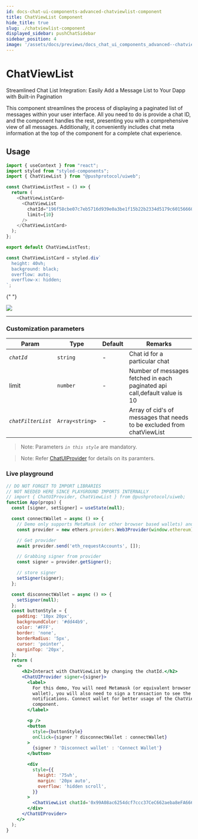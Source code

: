 ```yaml
---
id: docs-chat-ui-components-advanced-chatviewlist-component
title: ChatViewList Component
hide_title: true
slug: ./chatviewlist-component
displayed_sidebar: pushChatSidebar
sidebar_position: 4
image: '/assets/docs/previews/docs_chat_ui_components_advanced--chatviewlist_component.png'
---
```


# ChatViewList

Streamlined Chat List Integration: Easily Add a Message List to Your Dapp with Built-in Pagination

This component streamlines the process of displaying a paginated list of messages within your user interface. All you need to do is provide a chat ID, and the component handles the rest, presenting you with a comprehensive view of all messages. Additionally, it conveniently includes chat meta information at the top of the component for a complete chat experience.

<head>
  <title>
    {`ChatViewList | UI Components (@pushprotocol/uiweb) | Push Chat | Push
    Documentation`}
  </title>
</head>


## Usage

<Tabs className="codetabs" groupId="code-examples">
  <TabItem value="react" attributes={{className: "codetab react"}} default>

```typescript
import { useContext } from "react";
import styled from "styled-components";
import { ChatViewList } from "@pushprotocol/uiweb";

const ChatViewListTest = () => {
  return (
    <ChatViewListCard>
      <ChatViewList
        chatId="196f58cbe07c7eb5716d939e0a3be1f15b22b2334d5179c601566600016860ac"
        limit={10}
      />
    </ChatViewListCard>
  );
};

export default ChatViewListTest;

const ChatViewListCard = styled.div`
  height: 40vh;
  background: black;
  overflow: auto;
  overflow-x: hidden;
`;
```

{" "}

<ModalContainer>
  <img
    src={
      require('/static/assets/docs/chat/ui-components/advanced/integrate-advanced-chatviewlist-component/chat-view-list.png')
        .default
    }
  />
</ModalContainer>

  </TabItem>
</Tabs>

---

### Customization parameters

| Param              | Type            | Default | Remarks                                                                   |
| ------------------ | --------------- | ------- | ------------------------------------------------------------------------- |
| _`chatId`_         | `string`        | -       | Chat id for a particular chat                                             |
| limit              | `number`        | -       | Number of messages fetched in each paginated api call,default value is 10 |
| _`chatFilterList`_ | `Array<string>` | -       | Array of cid's of messages that needs to be excluded from chatViewList    |

> Note: Parameters _`in this style`_ are mandatory.

> Note: Refer [ChatUIProvider](/docs/chat/ui-components/Advanced/ChatUIProvider/) for details on its paramters.

### Live playground

```jsx live customPropMinimized = 'true';
// DO NOT FORGET TO IMPORT LIBRARIES
// NOT NEEDED HERE SINCE PLAYGROUND IMPORTS INTERNALLY
// import { ChatUIProvider, ChatViewList } from @pushprotocol/uiweb;
function App(props) {
  const [signer, setSigner] = useState(null);

  const connectWallet = async () => {
    // Demo only supports MetaMask (or other browser based wallets) and gets provider that injects as window.ethereum into each page
    const provider = new ethers.providers.Web3Provider(window.ethereum);

    // Get provider
    await provider.send('eth_requestAccounts', []);

    // Grabbing signer from provider
    const signer = provider.getSigner();

    // store signer
    setSigner(signer);
  };

  const disconnectWallet = async () => {
    setSigner(null);
  };
  const buttonStyle = {
    padding: '10px 20px',
    backgroundColor: '#dd44b9',
    color: '#FFF',
    border: 'none',
    borderRadius: '5px',
    cursor: 'pointer',
    marginTop: '20px',
  };
  return (
    <>
      <h2>Interact with ChatViewList by changing the chatId.</h2>
      <ChatUIProvider signer={signer}>
        <label>
          For this demo, You will need Metamask (or equivalent browser injected
          wallet), you will also need to sign a transaction to see the
          notifications. Connect wallet for better usage of the ChatViewList
          component.
        </label>

        <p />
        <button
          style={buttonStyle}
          onClick={signer ? disconnectWallet : connectWallet}
        >
          {signer ? 'Disconnect wallet' : 'Connect Wallet'}
        </button>

        <div
          style={{
            height: '75vh',
            margin: '20px auto',
            overflow: 'hidden scroll',
          }}
        >
          <ChatViewList chatId='0x99A08ac6254dcf7ccc37CeC662aeba8eFA666666' />
        </div>
      </ChatUIProvider>
    </>
  );
}
```
